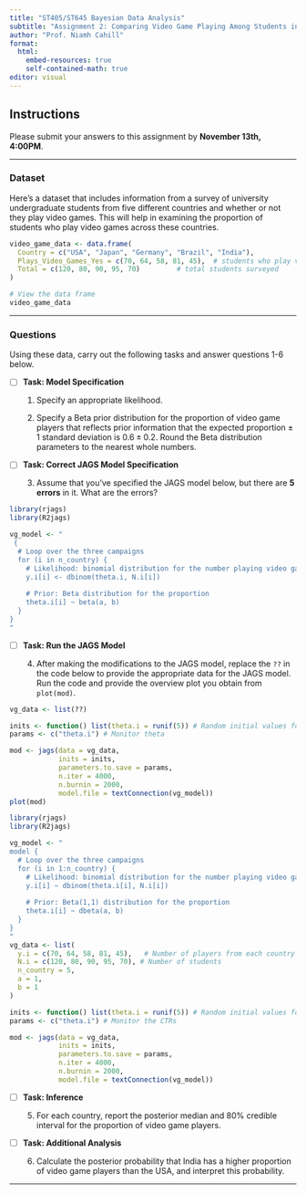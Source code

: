 ```yaml
---
title: "ST405/ST645 Bayesian Data Analysis"
subtitle: "Assignment 2: Comparing Video Game Playing Among Students in 5 Different Countries"
author: "Prof. Niamh Cahill"
format: 
  html:
    embed-resources: true
    self-contained-math: true
editor: visual
---
```


## Instructions

Please submit your answers to this assignment by **November 13th, 4:00PM**. 

------------------------------------------------------------------------


### Dataset

Here’s a dataset that includes information from a survey of university undergraduate students from five different countries and whether or not they play video games. This will help in examining the proportion of students who play video games across these countries.

```r

video_game_data <- data.frame(
  Country = c("USA", "Japan", "Germany", "Brazil", "India"),
  Plays_Video_Games_Yes = c(70, 64, 58, 81, 45),  # students who play video games
  Total = c(120, 80, 90, 95, 70)         # total students surveyed
)

# View the data frame
video_game_data

```
---

### Questions

Using these data, carry out the following tasks and answer questions 1-6 below.

- [ ] **Task: Model Specification**

  (@) Specify an appropriate likelihood.
   
  (@) Specify a Beta prior distribution for the proportion of video game players that reflects prior information that the expected proportion $\pm$ 1 standard deviation is $0.6 \pm 0.2$. Round the Beta distribution parameters to the nearest whole numbers. 

- [ ] **Task: Correct JAGS Model Specification**

  (@) Assume that you’ve specified the JAGS model below, but there are **5 errors** in it. What are the errors?
   
```r
library(rjags)
library(R2jags)

vg_model <- "
 {
  # Loop over the three campaigns
  for (i in n_country) {
    # Likelihood: binomial distribution for the number playing video games
    y.i[i] <- dbinom(theta.i, N.i[i])
    
    # Prior: Beta distribution for the proportion
    theta.i[i] ~ beta(a, b)
  }
}
"
```

- [ ] **Task: Run the JAGS Model**

   (@)  After making the modifications to the JAGS model, replace the `??` in the code below to provide the appropriate data for the JAGS model. Run the code and provide the overview plot you obtain from `plot(mod)`.
   

```r
vg_data <- list(??)

inits <- function() list(theta.i = runif(5)) # Random initial values for proportions
params <- c("theta.i") # Monitor theta

mod <- jags(data = vg_data, 
            inits = inits, 
            parameters.to.save = params, 
            n.iter = 4000,
            n.burnin = 2000, 
            model.file = textConnection(vg_model))
plot(mod)
```


```r
library(rjags)
library(R2jags)

vg_model <- "
model {
  # Loop over the three campaigns
  for (i in 1:n_country) {
    # Likelihood: binomial distribution for the number playing video games
    y.i[i] ~ dbinom(theta.i[i], N.i[i])
    
    # Prior: Beta(1,1) distribution for the proportion
    theta.i[i] ~ dbeta(a, b)
  }
}
"
vg_data <- list(
  y.i = c(70, 64, 58, 81, 45),   # Number of players from each country
  N.i = c(120, 80, 90, 95, 70), # Number of students 
  n_country = 5,
  a = 1,
  b = 1
)

inits <- function() list(theta.i = runif(5)) # Random initial values for CTRs
params <- c("theta.i") # Monitor the CTRs

mod <- jags(data = vg_data, 
            inits = inits, 
            parameters.to.save = params, 
            n.iter = 4000,
            n.burnin = 2000, 
            model.file = textConnection(vg_model))
```
   

- [ ] **Task: Inference**

   (@)   For each country, report the posterior median and 80% credible interval for the proportion of video game players.
   
- [ ] **Task: Additional Analysis**

   (@)  Calculate the posterior probability that India has a higher proportion of video game players than the USA, and interpret this probability.

---


